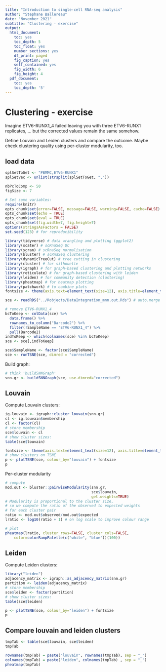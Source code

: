 ```yaml
---
title: "Introduction to single-cell RNA-seq analysis"
author: "Stephane Ballereau"
date: "November 2021"
subtitle: "Clustering - exercise"
output:
  html_document:
    toc: yes
    toc_depth: 5
    toc_float: yes
    number_sections: yes
    df_print: paged
    fig_caption: yes
    self_contained: yes
    fig_width: 6
    fig_height: 4
  pdf_document:
    toc: yes
    toc_depth: '5'
---
```


# Clustering - exercise

Imagine ETV6-RUNX1_4 failed leaving you with three ETV6-RUNX1 replicates,
... but the corrected values remain the same somehow.

Define Louvain and Leiden clusters and compare the outcome.
Maybe check clustering quality using per-cluster modularity, too. 

## load data

```r
splSetToGet <- "PBMMC,ETV6-RUNX1"
splSetVec <- unlist(strsplit(splSetToGet, ","))

nbPcToComp <- 50
figSize <- 7
```

```r
# Set some variables:
require(knitr)
opts_chunk$set(error=FALSE, message=FALSE, warning=FALSE, cache=FALSE)
opts_chunk$set(echo = TRUE)
opts_chunk$set(eval = TRUE) 
opts_chunk$set(fig.width=7, fig.height=7)
options(stringsAsFactors = FALSE)
set.seed(123) # for reproducibility
```

```r
library(tidyverse) # data wrangling and plotting (ggplot2)
library(scater) # scRnaSeq QC
library(scran) # scRnaSeq normalisation
library(bluster) # scRnaSeq clustering
library(dynamicTreeCut) # tree cutting in clustering
library(cluster) # for silhouette
library(igraph) # for graph-based clustering and plotting networks 
library(reticulate) # for graph-based clustering with leiden
library(leiden) # for community detection (clustering)
library(pheatmap) # for heatmap plotting
library(patchwork) # to combine plots
fontsize <- theme(axis.text=element_text(size=12), axis.title=element_text(size=16))
```


```r
sce <- readRDS("../Robjects/DataIntegration_mnn.out.Rds") # auto.merge

# remove ETV6-RUNX1_4
bcToKeep <- colData(sce) %>%
  data.frame() %>%
  rownames_to_column("Barcode2") %>%
  filter(!SampleName == "ETV6-RUNX1_4") %>%
  pull(Barcode2)
indToKeep <- which(colnames(sce) %in% bcToKeep)
sce <- sce[,indToKeep]

sce$SampleName <- factor(sce$SampleName)
sce <- runTSNE(sce, dimred = "corrected")
```

Build graph:

```r
# think 'buildSNNGraph'
snn.gr <- buildSNNGraph(sce, use.dimred="corrected")
```

## Louvain

Compute Louvain clusters:

```r
ig.louvain <- igraph::cluster_louvain(snn.gr)
cl <- ig.louvain$membership
cl <- factor(cl)
# store membership
sce$louvain <- cl
# show cluster sizes:
table(sce$louvain)
```


```r
fontsize <- theme(axis.text=element_text(size=12), axis.title=element_text(size=16))
# show clusters on TSNE
p <- plotTSNE(sce, colour_by="louvain") + fontsize
p
```

Per-cluster modularity

```r
# compute
mod.out <- bluster::pairwiseModularity(snn.gr,
                                       sce$louvain,
                                       get.weights=TRUE)
# Modularity is proportional to the cluster size,
# so we compute the ratio of the observed to expected weights
# for each cluster pair
ratio <- mod.out$observed/mod.out$expected
lratio <- log10(ratio + 1) # on log scale to improve colour range

# plot
pheatmap(lratio, cluster_rows=FALSE, cluster_cols=FALSE, 
    color=colorRampPalette(c("white", "blue"))(100))


```

## Leiden

Compute Leiden clusters:

```r
library("leiden")
adjacency_matrix <- igraph::as_adjacency_matrix(snn.gr)
partition <- leiden(adjacency_matrix)
# store membership
sce$leiden <- factor(partition)
# show cluster sizes:
table(sce$leiden)
```


```r
p <- plotTSNE(sce, colour_by="leiden") + fontsize
p
```

## Compare louvain and leiden clusters

```r
tmpTab <- table(sce$louvain, sce$leiden)
tmpTab
```

```r
rownames(tmpTab) = paste("louvain", rownames(tmpTab), sep = "_")
colnames(tmpTab) = paste("leiden", colnames(tmpTab) , sep = "_")
pheatmap(tmpTab)
```




